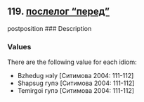 ## 119. <a href =  'https://agricolamz.github.io/The_Circassian_Isoglosses_Database/119.html'>послелог "перед"</a>
postposition
### Description



### Values
There are the following value for each idiom:

* Bzhedug  нэIу [Ситимова 2004: 111-112] 
* Shapsug  гупэ [Ситимова 2004: 111-112] 
* Temirgoi  гупэ [Ситимова 2004: 111-112] 

